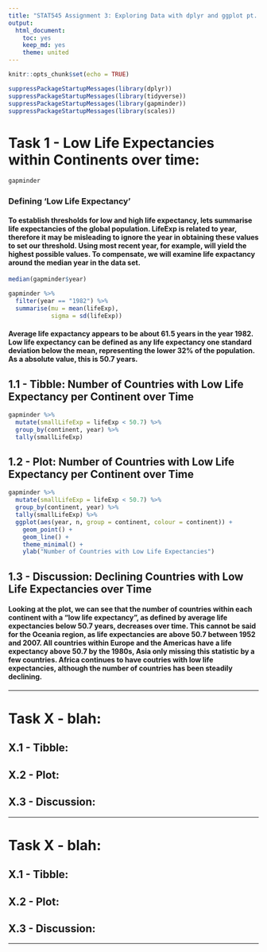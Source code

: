 ```yaml
---
title: "STAT545 Assignment 3: Exploring Data with dplyr and ggplot pt. II"
output:
  html_document:
    toc: yes
    keep_md: yes
    theme: united
---
```


```r
knitr::opts_chunk$set(echo = TRUE)
```

```r
suppressPackageStartupMessages(library(dplyr))
suppressPackageStartupMessages(library(tidyverse))
suppressPackageStartupMessages(library(gapminder))
suppressPackageStartupMessages(library(scales))
```

# Task 1 - Low Life Expectancies within Continents over time: 

```r
gapminder
```


### Defining 'Low Life Expectancy'

#### To establish thresholds for low and high life expectancy, lets summarise life expectancies of the global population. LifeExp is related to year, therefore it may be misleading to ignore the year in obtaining these values to set our threshold. Using most recent year, for example, will yield the highest possible values. To compensate, we will examine life expactancy around the median year in the data set.

```r
median(gapminder$year)
```

```r
gapminder %>% 
  filter(year == "1982") %>% 
  summarise(mu = mean(lifeExp),
            sigma = sd(lifeExp)) 
```


#### Average life expactancy appears to be about 61.5 years in the year 1982. Low life expectancy can be defined as any life expectancy one standard deviation below the mean, representing the lower 32% of the population. As a absolute value, this is 50.7 years.

## 1.1 - Tibble: Number of Countries with Low Life Expectancy per Continent over Time

```r
gapminder %>% 
  mutate(smallLifeExp = lifeExp < 50.7) %>% 
  group_by(continent, year) %>% 
  tally(smallLifeExp)
```

## 1.2 - Plot: Number of Countries with Low Life Expectancy per Continent over Time

```r
gapminder %>% 
  mutate(smallLifeExp = lifeExp < 50.7) %>% 
  group_by(continent, year) %>% 
  tally(smallLifeExp) %>% 
  ggplot(aes(year, n, group = continent, colour = continent)) +
    geom_point() + 
    geom_line() +
    theme_minimal() +
    ylab("Number of Countries with Low Life Expectancies")
```


## 1.3 - Discussion: Declining Countries with Low Life Expectancies over Time

#### Looking at the plot, we can see that the number of countries within each continent with a "low life expectancy", as defined by average life expectancies below 50.7 years, decreases over time. This cannot be said for the Oceania region, as life expectancies are above 50.7 between 1952 and 2007. All countries within Europe and the Americas have a life expectancy above 50.7 by the 1980s, Asia only missing this statistic by a few countries. Africa continues to have coutries with low life expectancies, although the number of countries has been steadily declining.

------

# Task X - blah: 

## X.1 - Tibble: 

## X.2 - Plot:

## X.3 - Discussion:

------

# Task X - blah: 

## X.1 - Tibble: 

## X.2 - Plot:

## X.3 - Discussion:

------

